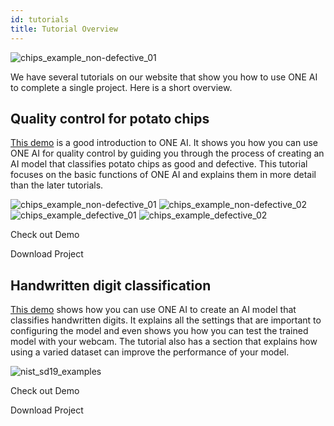 ```yaml
---
id: tutorials
title: Tutorial Overview
---
```



<div style={{ display: 'flex', justifyContent: 'center', gap: '1rem', flexWrap: 'wrap', marginBottom: '2rem' }}>
    <img src="/img/ai/one_ai_plugin/demos/overview_flowchart.png" alt="chips_example_non-defective_01" style={{ width: '85%' }} />
</div>

We have several tutorials on our website that show you how to use ONE AI to complete a single project. Here is a short overview.

## Quality control for potato chips
[This demo](/docs/one-ai/tutorials/potato-chip-demo) is a good introduction to ONE AI. It shows you how you can use ONE AI for quality control by guiding you through the process of creating an AI model that classifies potato chips as good and defective. This tutorial focuses on the basic functions of ONE AI and explains them in more detail than the later tutorials.

<div style={{ display: 'flex', justifyContent: 'center', gap: '1rem', flexWrap: 'wrap', marginBottom: '2rem' }}>
    <img src="/img/ai/one_ai_plugin/demos/potato_chip/chips_non-defective_01.jpg" alt="chips_example_non-defective_01" style={{ width: '20%' }} />
    <img src="/img/ai/one_ai_plugin/demos/potato_chip/chips_non-defective_02.jpg" alt="chips_example_non-defective_02" style={{ width: '20%' }} />
    <img src="/img/ai/one_ai_plugin/demos/potato_chip/chips_defective_01.jpg" alt="chips_example_defective_01" style={{ width: '20%' }} />
    <img src="/img/ai/one_ai_plugin/demos/potato_chip/chips_defective_02.jpg" alt="chips_example_defective_02" style={{ width: '20%' }} />
</div>

<div className="text--center" style={{ display: 'flex', justifyContent: 'center', gap: '1rem', flexWrap: 'wrap' }}>
  <Link className="button button--primary button--lg" href="/docs/one-ai/tutorials/potato-chip-demo">
    <p className="m-0 p-0">Check out Demo</p>
  </Link>
  <Link className="button button--primary button--lg" href="https://github.com/one-ware/OneAI_demo_datasets/blob/main/projects/Chips.zip" target="_blank" rel="noopener noreferrer">
    <p className="m-0 p-0">Download Project</p>
  </Link>
</div>


## Handwritten digit classification
[This demo](/docs/one-ai/tutorials/handwritten-digits-demo) shows how you can use ONE AI to create an AI model that classifies handwritten digits. It explains all the settings that are important to configuring the model and even shows you how you can test the trained model with your webcam. The tutorial also has a section that explains how using a varied dataset can improve the performance of your model.

![nist_sd19_examples](/img/ai/one_ai_plugin/demos/handwritten-digits/nist_sd19_examples.jpg)

<div className="text--center" style={{ display: 'flex', justifyContent: 'center', gap: '1rem', flexWrap: 'wrap' }}>
  <Link className="button button--primary button--lg" href="/docs/one-ai/tutorials/handwritten-digits-demo">
    <p className="m-0 p-0">Check out Demo</p>
  </Link>
  <Link className="button button--primary button--lg" href="https://github.com/one-ware/OneAI_demo_datasets/blob/main/projects/NIST_SD19.zip" target="_blank" rel="noopener noreferrer">
    <p className="m-0 p-0">Download Project</p>
  </Link>
</div>